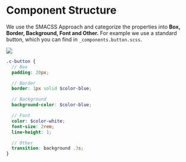 
<Meta title='5.Docs|Component Structure'/>

# Component Structure
We use the SMACSS Approach and categorize the properties into **Box, Border, Background, Font and Other.** For example we use a standard button, which you can find in `_components.button.scss`.

<img src={imgComponentStructure} />

````scss
.c-button {
  // Box
  padding: 20px;

  // Border
  border: 1px solid $color-blue;

  // Background
  background-color: $color-blue;

  // Font
  color: $color-white;
  font-size: 2rem;
  line-height: 1;

  // Other
  transition: background .3s;
}
```` 